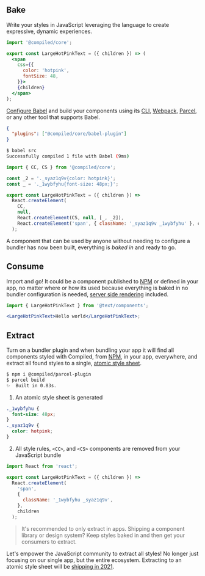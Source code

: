 ## Bake

Write your styles in JavaScript leveraging the language to create expressive,
dynamic experiences.

```jsx
import '@compiled/core';

export const LargeHotPinkText = ({ children }) => (
  <span
    css={{
      color: 'hotpink',
      fontSize: 48,
    }}>
    {children}
  </span>
);
```

[Configure Babel](https://babeljs.io/docs/en/config-files) and build your components using its [CLI](https://babeljs.io/docs/en/babel-cli),
[Webpack](https://webpack.js.org/),
[Parcel](https://parceljs.org/),
or any other tool that supports Babel.

```json
{
  "plugins": ["@compiled/core/babel-plugin"]
}
```

```bash
$ babel src
Successfully compiled 1 file with Babel (9ms)
```

```jsx
import { CC, CS } from '@compiled/core';

const _2 = '._syaz1q9v{color: hotpink}';
const _ = '._1wybfyhu{font-size: 48px;}';

export const LargeHotPinkText = ({ children }) =>
  React.createElement(
    CC,
    null,
    React.createElement(CS, null, [_, _2]),
    React.createElement('span', { className: '_syaz1q9v _1wybfyhu' }, children)
  );
```

A component that can be used by anyone without needing to configure a bundler has now been built,
everything is _baked in_ and ready to go.

## Consume

Import and go!
It could be a component published to [NPM](https://npmjs.com/) or defined in your app,
no matter where or how its used because everything is baked in no bundler configuration is needed,
[server side rendering](./docs/server-side-rendering) included.

```jsx
import { LargeHotPinkText } from '@text/components';

<LargeHotPinkText>Hello world</LargeHotPinkText>;
```

## Extract

Turn on a bundler plugin and when bundling your app it will find all components styled with Compiled,
from [NPM](https://npmjs.com/),
in your app,
everywhere,
and extract all found styles to a single,
[atomic style sheet](./docs/atomic-css).

```bash
$ npm i @compiled/parcel-plugin
$ parcel build
✨  Built in 0.83s.
```

1. An atomic style sheet is generated

```css
._1wybfyhu {
  font-size: 48px;
}
._syaz1q9v {
  color: hotpink;
}
```

2. All style rules,
   `<CC>`, and
   `<CS>` components are removed from your JavaScript bundle

```jsx
import React from 'react';

export const LargeHotPinkText = ({ children }) =>
  React.createElement(
    'span',
    {
      className: '_1wybfyhu _syaz1q9v',
    },
    children
  );
```

> It's recommended to only extract in apps.
> Shipping a component library or design system?
> Keep styles baked in and then get your consumers to extract.

Let's empower the JavaScript community to extract all styles!
No longer just focusing on our single app,
but the entire ecosystem.
Extracting to an atomic style sheet will be [shipping in 2021](https://github.com/atlassian-labs/compiled/issues/58).
